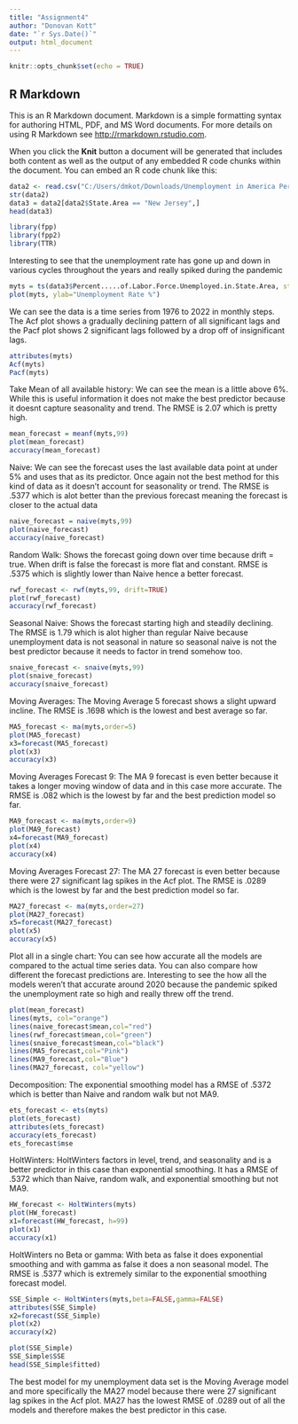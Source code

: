 ---
title: "Assignment4"
author: "Donovan Kott"
date: "`r Sys.Date()`"
output: html_document
---

```{r setup, include=FALSE}
knitr::opts_chunk$set(echo = TRUE)
```

## R Markdown

This is an R Markdown document. Markdown is a simple formatting syntax for authoring HTML, PDF, and MS Word documents. For more details on using R Markdown see <http://rmarkdown.rstudio.com>.

When you click the **Knit** button a document will be generated that includes both content as well as the output of any embedded R code chunks within the document. You can embed an R code chunk like this:

```{r start}
data2 <- read.csv("C:/Users/dmkot/Downloads/Unemployment in America Per US State.csv")
str(data2)
data3 = data2[data2$State.Area == "New Jersey",]
head(data3)
```


```{r libraries}
library(fpp)
library(fpp2)
library(TTR)
```

Interesting to see that the unemployment rate has gone up and down in various cycles throughout the years and really spiked during the pandemic
```{r myts}
myts = ts(data3$Percent.....of.Labor.Force.Unemployed.in.State.Area, start=c(1976,1), end=c(2022,12), frequency=12)
plot(myts, ylab="Unemployment Rate %")
```

We can see the data is a time series from 1976 to 2022 in monthly steps. The Acf plot shows a gradually declining pattern of all significant lags and the Pacf plot shows 2 significant lags followed by a drop off of insignificant lags.
```{r myts1}
attributes(myts)
Acf(myts)
Pacf(myts)
```

Take Mean of all available history: We can see the mean is a little above 6%. While this is useful information it does not make the best predictor because it doesnt capture seasonality and trend. The RMSE is 2.07 which is pretty high. 
```{r mean}
mean_forecast = meanf(myts,99)
plot(mean_forecast)
accuracy(mean_forecast)
```

Naive: We can see the forecast uses the last available data point at under 5% and uses that as its predictor. Once again not the best method for this kind of data as it doesn't account for seasonality or trend. The RMSE is .5377 which is alot better than the previous forecast meaning the forecast is closer to the actual data
```{r NAive}
naive_forecast = naive(myts,99)
plot(naive_forecast)
accuracy(naive_forecast)
```

Random Walk: Shows the forecast going down over time because drift = true. When drift is false the forecast is more flat and constant. RMSE is .5375 which is slightly lower than Naive hence a better forecast.
```{r random}
rwf_forecast <- rwf(myts,99, drift=TRUE)
plot(rwf_forecast)
accuracy(rwf_forecast)
```

Seasonal Naive: Shows the forecast starting high and steadily declining. The RMSE is 1.79 which is alot higher than regular Naive because unemployment data is not seasonal in nature so seasonal naive is not the best predictor because it needs to factor in trend somehow too.
```{r seasonal}
snaive_forecast <- snaive(myts,99)
plot(snaive_forecast)
accuracy(snaive_forecast)
```

Moving Averages: The Moving Average 5 forecast shows a slight upward incline. The RMSE is .1698 which is the lowest and best average so far. 
```{r MA}
MA5_forecast <- ma(myts,order=5)
plot(MA5_forecast)
x3=forecast(MA5_forecast)
plot(x3)
accuracy(x3)
```

Moving Averages Forecast 9: The MA 9 forecast is even better because it takes a longer moving window of data and in this case more accurate. The RMSE is .082 which is the lowest by far and the best prediction model so far.
```{r MA9}
MA9_forecast <- ma(myts,order=9)
plot(MA9_forecast)
x4=forecast(MA9_forecast)
plot(x4)
accuracy(x4)
```

Moving Averages Forecast 27: The MA 27 forecast is even better because there were 27 significant lag spikes in the Acf plot.  The RMSE is .0289 which is the lowest by far and the best prediction model so far. 
```{r MA27}
MA27_forecast <- ma(myts,order=27)
plot(MA27_forecast)
x5=forecast(MA27_forecast)
plot(x5)
accuracy(x5)
```


Plot all in a single chart: You can see how accurate all the models are compared to the actual time series data. You can also compare how different the forecast predictions are. Interesting to see the how all the models weren't that accurate around 2020 because the pandemic spiked the unemployment rate so high and really threw off the trend. 
```{r plot}

plot(mean_forecast)
lines(myts, col="orange")
lines(naive_forecast$mean,col="red")
lines(rwf_forecast$mean,col="green")
lines(snaive_forecast$mean,col="black")
lines(MA5_forecast,col="Pink")
lines(MA9_forecast,col="Blue")
lines(MA27_forecast, col="yellow")
```

Decomposition: The exponential smoothing model has a RMSE of .5372 which is better than Naive and random walk but not MA9. 
```{r decomp}
ets_forecast <- ets(myts)
plot(ets_forecast)
attributes(ets_forecast)
accuracy(ets_forecast)
ets_forecast$mse
```

HoltWinters: HoltWinters factors in level, trend, and seasonality and is a better predictor in this case than exponential smoothing. It has a RMSE of .5372 which than Naive, random walk, and exponential smoothing but not MA9. 
```{r holt}
HW_forecast <- HoltWinters(myts)
plot(HW_forecast)
x1=forecast(HW_forecast, h=99)
plot(x1)
accuracy(x1)
```


HoltWinters no Beta or gamma: With beta as false it does exponential smoothing and with gamma as false it does a non seasonal model. The RMSE is .5377 which is extremely similar to the exponential smoothing forecast model. 
```{r holtwint}
SSE_Simple <- HoltWinters(myts,beta=FALSE,gamma=FALSE)
attributes(SSE_Simple)
x2=forecast(SSE_Simple)
plot(x2)
accuracy(x2)
```

```{r sse}

plot(SSE_Simple)
SSE_Simple$SSE
head(SSE_Simple$fitted)
```


The best model for my unemployment data set is the Moving Average model and more specifically the MA27 model because there were 27 significant lag spikes in the Acf plot. MA27 has the lowest RMSE of .0289 out of all the models and therefore makes the best predictor in this case. 